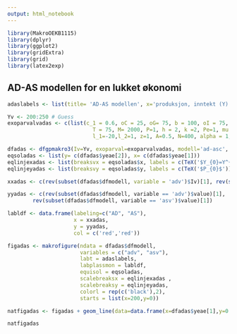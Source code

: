 ```yaml
---
output: html_notebook
---
```


```r
library(MakroOEKB1115)
library(dplyr)
library(ggplot2)
library(gridExtra)
library(grid)
library(latex2exp)
```

## AD-AS modellen for en lukket økonomi

```r
adaslabels <- list(title= 'AD-AS modellen', x='produksjon, inntekt (Y)', y='prisnivå (P)')

Yv <- 200:250 # Guess
exoparvalvadas <- c(list(c_1 = 0.6, oC = 25, oG= 75, b = 100, oI = 75,
                           T = 75, M= 2000, P=1, h = 2, k =2, Pe=1, mu = 0.1,
                           l_1=-20,l_2=1, z=1, A=0.5, N=400, alpha = 1, Ac = 2), list(Y=c(Yv)))

dfadas <- dfgpmakro3(Iv=Yv, exoparval=exoparvalvadas, modell='ad-asc', endr=0)
eqsoladas <- list(y= c(dfadas$yeae[2]), x= c(dfadas$yeae[1]))
eqlinjexadas <- list(breaksvx = eqsoladas$x, labels = c(TeX('$Y_{0}=Y^{N}$')))
eqlinjeyadas <- list(breaksvy = eqsoladas$y, labels = c(TeX('$P_{0}$')))

xxadas <- c(rev(subset(dfadas$dfmodell, variable = 'adv')$Iv)[1], rev(subset(dfadas$dfmodell, variable = 'asv')$Iv)[1])

yyadas <- c(rev(subset(dfadas$dfmodell, variable == 'adv')$value)[1],
        rev(subset(dfadas$dfmodell, variable == 'asv')$value)[1])

labldf <- data.frame(labeling=c("AD", "AS"),
                     x = xxadas,
                     y = yyadas,
                     col = c('red','red'))

figadas <- makrofigure(ndata = dfadas$dfmodell,
                       variables = c("adv", "asv"),
                       labt = adaslabels,
                       labplassmon = labldf,
                       equisol = eqsoladas,
                       scalebreaksx = eqlinjexadas ,
                       scalebreaksy = eqlinjeyadas,
                       colorl = rep(c('black'),2),
                       starts = list(x=200,y=0))

natfigadas <- figadas + geom_line(data=data.frame(x=dfadas$yeae[1],y=0:10), aes(x,y),linetype="dotted")

natfigadas
```

